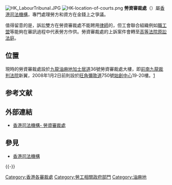 [[File:HK_LabourTribunal.JPG|thumb]]
[[File:HK-location-of-courts.png|thumb]]
'''勞資審裁處'''（{{lang-en|Labour Tribunal}}）屬[[香港司法機構|香港司法機構]]，專門處理勞方和資方在金錢上之爭議。

值得留意的是，訴訟雙方在勞資審裁處不能聘用[[律師|律師]]的，但工會聯合組織例如[[香港職工會聯盟|職工盟]]等能夠在審訊過程中代表勞方作供。勞資審裁處的上訴案件會轉至[[香港特別行政區高等法院|高等法院]][[香港特別行政區高等法院原訟法庭|原訟法庭]]。

==位置==
現時的勞資審裁處設於[[九龍|九龍]][[油麻地|油麻地]][[加士居道|加士居道]]36號勞資審裁處大樓，即[[南九龍裁判法院|前南九龍裁判法院]]新翼，2008年1月2日前則設於[[旺角站|旺角]][[彌敦道|彌敦道]]750號[[始創中心|始創中心]]19-20樓。[http://www.info.gov.hk/gia/general/200712/17/P200712170136.htm]

== 参考文献 ==
{{Reflist}}

== 外部連結 ==
*[https://www.judiciary.hk/zh/court_services_facilities/labour.html 香港司法機構- 勞資審裁處]

== 參見 ==
{{Portal|法律|香港}}
* [[香港司法機構|香港司法機構]]

{{-}}
{{香港司法體系}}

[[Category:香港各審裁處|Category:香港各審裁處]]
[[Category:勞工相關政府部門|Category:勞工相關政府部門]]
[[Category:油麻地|Category:油麻地]]

{{HK-govpoli-stub}}